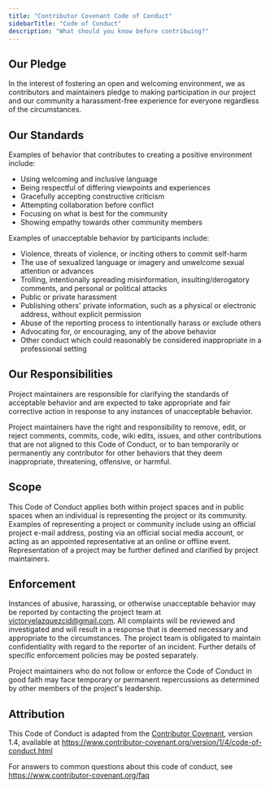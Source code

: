 ```yaml
---
title: "Contributor Covenant Code of Conduct"
sidebarTitle: "Code of Conduct"
description: "What should you know before contribuing?"
---
```


## Our Pledge

In the interest of fostering an open and welcoming environment, we as
contributors and maintainers pledge to making participation in our project and
our community a harassment-free experience for everyone
regardless of the circumstances.

## Our Standards

Examples of behavior that contributes to creating a positive environment
include:

* Using welcoming and inclusive language
* Being respectful of differing viewpoints and experiences
* Gracefully accepting constructive criticism
* Attempting collaboration before conflict
* Focusing on what is best for the community
* Showing empathy towards other community members

Examples of unacceptable behavior by participants include:

* Violence, threats of violence, or inciting others to commit self-harm
* The use of sexualized language or imagery and unwelcome sexual attention or advances
* Trolling, intentionally spreading misinformation, insulting/derogatory comments, and personal or political attacks
* Public or private harassment
* Publishing others' private information, such as a physical or electronic address, without explicit permission
* Abuse of the reporting process to intentionally harass or exclude others
* Advocating for, or encouraging, any of the above behavior
* Other conduct which could reasonably be considered inappropriate in a professional setting

## Our Responsibilities

Project maintainers are responsible for clarifying the standards of acceptable
behavior and are expected to take appropriate and fair corrective action in
response to any instances of unacceptable behavior.

Project maintainers have the right and responsibility to remove, edit, or
reject comments, commits, code, wiki edits, issues, and other contributions
that are not aligned to this Code of Conduct, or to ban temporarily or
permanently any contributor for other behaviors that they deem inappropriate,
threatening, offensive, or harmful.

## Scope

This Code of Conduct applies both within project spaces and in public spaces
when an individual is representing the project or its community. Examples of
representing a project or community include using an official project e-mail
address, posting via an official social media account, or acting as an appointed
representative at an online or offline event. Representation of a project may be
further defined and clarified by project maintainers.

## Enforcement

Instances of abusive, harassing, or otherwise unacceptable behavior may be
reported by contacting the project team at victorvelazquezcid@gmail.com. All
complaints will be reviewed and investigated and will result in a response that
is deemed necessary and appropriate to the circumstances. The project team is
obligated to maintain confidentiality with regard to the reporter of an incident.
Further details of specific enforcement policies may be posted separately.

Project maintainers who do not follow or enforce the Code of Conduct in good
faith may face temporary or permanent repercussions as determined by other
members of the project's leadership.

## Attribution

This Code of Conduct is adapted from the [Contributor Covenant][homepage], version 1.4,
available at https://www.contributor-covenant.org/version/1/4/code-of-conduct.html

[homepage]: https://www.contributor-covenant.org

For answers to common questions about this code of conduct, see
https://www.contributor-covenant.org/faq